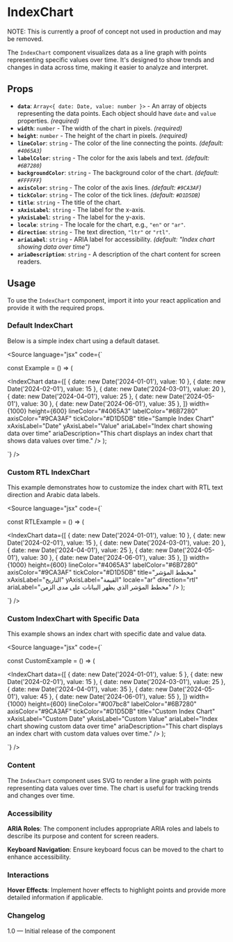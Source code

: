 
<Meta of={IndexChartStories} />

# IndexChart

NOTE: This is currently a proof of concept not used in production and may be removed.

The `IndexChart` component visualizes data as a line graph with points representing specific values over time. It's designed to show trends and changes in data across time, making it easier to analyze and interpret.

## Props

- **`data`**: `Array<{ date: Date, value: number }>` - An array of objects representing the data points. Each object should have `date` and `value` properties. _(required)_
- **`width`**: `number` - The width of the chart in pixels. _(required)_
- **`height`**: `number` - The height of the chart in pixels. _(required)_
- **`lineColor`**: `string` - The color of the line connecting the points. _(default: `#4065A3`)_
- **`labelColor`**: `string` - The color for the axis labels and text. _(default: `#6B7280`)_
- **`backgroundColor`**: `string` - The background color of the chart. _(default: `#FFFFFF`)_
- **`axisColor`**: `string` - The color of the axis lines. _(default: `#9CA3AF`)_
- **`tickColor`**: `string` - The color of the tick lines. _(default: `#D1D5DB`)_
- **`title`**: `string` - The title of the chart.
- **`xAxisLabel`**: `string` - The label for the x-axis.
- **`yAxisLabel`**: `string` - The label for the y-axis.
- **`locale`**: `string` - The locale for the chart, e.g., `"en"` or `"ar"`.
- **`direction`**: `string` - The text direction, `"ltr"` or `"rtl"`.
- **`ariaLabel`**: `string` - ARIA label for accessibility. _(default: "Index chart showing data over time")_
- **`ariaDescription`**: `string` - A description of the chart content for screen readers.

## Usage

To use the `IndexChart` component, import it into your react application and provide it with the required props.

### Default IndexChart

Below is a simple index chart using a default dataset.

<Canvas of={IndexChartStories.DefaultIndexChart} meta={IndexChartStories} />

<Source
  language="jsx"
  code={`

const Example = () => (

<IndexChart
  data={[
    { date: new Date('2024-01-01'), value: 10 },
    { date: new Date('2024-02-01'), value: 15 },
    { date: new Date('2024-03-01'), value: 20 },
    { date: new Date('2024-04-01'), value: 25 },
    { date: new Date('2024-05-01'), value: 30 },
    { date: new Date('2024-06-01'), value: 35 },
  ]}
  width={1000}
  height={600}
  lineColor="#4065A3"
  labelColor="#6B7280"
  axisColor="#9CA3AF"
  tickColor="#D1D5DB"
  title="Sample Index Chart"
  xAxisLabel="Date"
  yAxisLabel="Value"
  ariaLabel="Index chart showing data over time"
  ariaDescription="This chart displays an index chart that shows data values over time."
/>
);

`}
/>

### Custom RTL IndexChart

This example demonstrates how to customize the index chart with RTL text direction and Arabic data labels.

<Canvas of={IndexChartStories.CustomRtlIndexChart} meta={IndexChartStories} />

<Source
  language="jsx"
  code={`

const RTLExample = () => (

<IndexChart
  data={[
    { date: new Date('2024-01-01'), value: 10 },
    { date: new Date('2024-02-01'), value: 15 },
    { date: new Date('2024-03-01'), value: 20 },
    { date: new Date('2024-04-01'), value: 25 },
    { date: new Date('2024-05-01'), value: 30 },
    { date: new Date('2024-06-01'), value: 35 },
  ]}
  width={1000}
  height={600}
  lineColor="#4065A3"
  labelColor="#6B7280"
  axisColor="#9CA3AF"
  tickColor="#D1D5DB"
  title="مخطط المؤشر"
  xAxisLabel="التاريخ"
  yAxisLabel="القيمة"
  locale="ar"
  direction="rtl"
  ariaLabel="مخطط المؤشر الذي يظهر البيانات على مدى الزمن"
/>
);

`}
/>

### Custom IndexChart with Specific Data

This example shows an index chart with specific date and value data.

<Canvas of={IndexChartStories.CustomIndexChart} meta={IndexChartStories} />

<Source
  language="jsx"
  code={`

const CustomExample = () => (

<IndexChart
  data={[
    { date: new Date('2024-01-01'), value: 5 },
    { date: new Date('2024-02-01'), value: 15 },
    { date: new Date('2024-03-01'), value: 25 },
    { date: new Date('2024-04-01'), value: 35 },
    { date: new Date('2024-05-01'), value: 45 },
    { date: new Date('2024-06-01'), value: 55 },
  ]}
  width={1000}
  height={600}
  lineColor="#007bc8"
  labelColor="#6B7280"
  axisColor="#9CA3AF"
  tickColor="#D1D5DB"
  title="Custom Index Chart"
  xAxisLabel="Custom Date"
  yAxisLabel="Custom Value"
  ariaLabel="Index chart showing custom data over time"
  ariaDescription="This chart displays an index chart with custom data values over time."
/>
);

`}
/>

### Content

The `IndexChart` component uses SVG to render a line graph with points representing data values over time. The chart is useful for tracking trends and changes over time.

### Accessibility

**ARIA Roles**: The component includes appropriate ARIA roles and labels to describe its purpose and content for screen readers.

**Keyboard Navigation**: Ensure keyboard focus can be moved to the chart to enhance accessibility.

### Interactions

**Hover Effects**: Implement hover effects to highlight points and provide more detailed information if applicable.

### Changelog

1.0 — Initial release of the component
